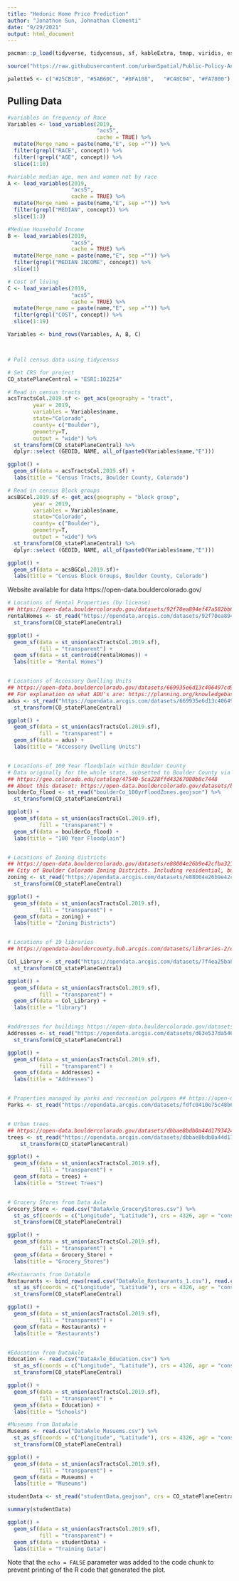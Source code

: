 ```yaml
---
title: "Hedonic Home Price Prediction"
author: "Jonathon Sun, Johnathan Clementi"
date: "9/29/2021"
output: html_document
---
```


```r
pacman::p_load(tidyverse, tidycensus, sf, kableExtra, tmap, viridis, esquisse, gridExtra, spdep, caret, ckanr, FNN, grid, gridExtra, ggcorplot)

source("https://raw.githubusercontent.com/urbanSpatial/Public-Policy-Analytics-Landing/master/functions.r")

palette5 <- c("#25CB10", "#5AB60C", "#8FA108",   "#C48C04", "#FA7800")
```

## Pulling Data

```r

#variables on frequency of Race
Variables <- load_variables(2019,
                            "acs5",
                            cache = TRUE) %>%
  mutate(Merge_name = paste(name,"E", sep ="")) %>%
  filter(grepl("RACE", concept)) %>%
  filter(!grepl("AGE", concept)) %>%
  slice(1:10)

#variable median age, men and women not by race
A <- load_variables(2019,
                    "acs5",
                    cache = TRUE) %>%
  mutate(Merge_name = paste(name,"E", sep ="")) %>%
  filter(grepl("MEDIAN", concept)) %>%
  slice(1:3)

#Median Household Income
B <- load_variables(2019,
                    "acs5",
                    cache = TRUE) %>%
  mutate(Merge_name = paste(name,"E", sep ="")) %>%
  filter(grepl("MEDIAN INCOME", concept)) %>%
  slice(1)

# Cost of living
C <- load_variables(2019,
                    "acs5",
                    cache = TRUE) %>%
  mutate(Merge_name = paste(name,"E", sep ="")) %>%
  filter(grepl("COST", concept)) %>%
  slice(1:19)

Variables <- bind_rows(Variables, A, B, C)



# Pull census data using tidycensus

# Set CRS for project
CO_statePlaneCentral = "ESRI:102254"

# Read in census tracts
acsTractsCol.2019.sf <- get_acs(geography = "tract",
        year = 2019,
        variables = Variables$name, 
        state="Colorado",
        county= c("Boulder"),
        geometry=T,
        output = "wide") %>% 
  st_transform(CO_statePlaneCentral) %>%
  dplyr::select (GEOID, NAME, all_of(paste0(Variables$name,"E")))

ggplot() +
  geom_sf(data = acsTractsCol.2019.sf) +
  labs(title = "Census Tracts, Boulder County, Colorado")

# Read in census Block groups
acsBGCol.2019.sf <- get_acs(geography = "block group",
        year = 2019,
        variables = Variables$name, 
        state="Colorado",
        county= c("Boulder"),
        geometry=T,
        output = "wide") %>% 
  st_transform(CO_statePlaneCentral) %>%
  dplyr::select (GEOID, NAME, all_of(paste0(Variables$name,"E")))

ggplot() +
  geom_sf(data = acsBGCol.2019.sf)+
  labs(title = "Census Block Groups, Boulder County, Colorado")

```

Website available for data https://open-data.bouldercolorado.gov/ 


```r

# Locations of Rental Properties (by license)
## https://open-data.bouldercolorado.gov/datasets/92f70ea894ef47a582bb0d656aa4aa7d_0/explore?location=40.013774%2C-105.256817%2C16.81
rentalHomes <- st_read("https://opendata.arcgis.com/datasets/92f70ea894ef47a582bb0d656aa4aa7d_0.geojson") %>%
  st_transform(CO_statePlaneCentral)

ggplot() +
  geom_sf(data = st_union(acsTractsCol.2019.sf),
          fill = "transparent") +
  geom_sf(data = st_centroid(rentalHomes)) +
  labs(title = "Rental Homes")


# Locations of Accessory Dwelling Units
## https://open-data.bouldercolorado.gov/datasets/669935e6d13c406497cd9cbbbd7951b2_0/explore?location=40.023716%2C-105.253583%2C11.91
## For explanation on what ADU's are: https://planning.org/knowledgebase/accessorydwellings/ 
adus <- st_read("https://opendata.arcgis.com/datasets/669935e6d13c406497cd9cbbbd7951b2_0.geojson") %>%
  st_transform(CO_statePlaneCentral)

ggplot() +
  geom_sf(data = st_union(acsTractsCol.2019.sf),
          fill = "transparent") +
  geom_sf(data = adus) +
  labs(title = "Accessory Dwelling Units")


# Locations of 100 Year floodplain within Boulder County
# Data originally for the whole state, subsetted to Boulder County via st_intersect
## https://geo.colorado.edu/catalog/47540-5ca228ffd43267000b8c7448
## About this dataset: https://open-data.bouldercolorado.gov/datasets/bfc343d63cf54831810b983b36ce6872_3/about
boulderCo_flood <- st_read("boulderCo_100yrFloodZones.geojson") %>%
  st_transform(CO_statePlaneCentral)

ggplot() +
  geom_sf(data = st_union(acsTractsCol.2019.sf),
          fill = "transparent") +
  geom_sf(data = boulderCo_flood) +
  labs(title = "100 Year Floodplain")


# Locations of Zoning districts
## https://open-data.bouldercolorado.gov/datasets/e88004e26b9e42cfba32129fb8731f41_0/explore?location=40.025701%2C-105.239775%2C11.45
## City of Boulder Colorado Zoning Districts. Including residential, business, industrial, public, agricultural, mix of residential and business, residential mobile homes, main street area and mixed density residential.
zoning <- st_read("https://opendata.arcgis.com/datasets/e88004e26b9e42cfba32129fb8731f41_0.geojson") %>%
  st_transform(CO_statePlaneCentral)

ggplot() +
  geom_sf(data = st_union(acsTractsCol.2019.sf),
          fill = "transparent") +
  geom_sf(data = zoning) +
  labs(title = "Zoning Districts")


# Locations of 19 libraries 
## https://opendata-bouldercounty.hub.arcgis.com/datasets/libraries-2/explore?location=40.001009%2C-105.302539%2C11.28

Col_Library <- st_read("https://opendata.arcgis.com/datasets/7f4ea25ba87345e380d2e896611d2588_0.geojson") %>%
  st_transform(CO_statePlaneCentral)

ggplot() +
  geom_sf(data = st_union(acsTractsCol.2019.sf),
          fill = "transparent") +
  geom_sf(data = Col_Library) +
  labs(title = "library")


#addresses for buildings https://open-data.bouldercolorado.gov/datasets/d63e537da54640bd967c2fedc4c99a92_0/explore?location=40.026211%2C-105.232810%2C11.82 
Addresses <- st_read("https://opendata.arcgis.com/datasets/d63e537da54640bd967c2fedc4c99a92_0.geojson") %>%
  st_transform(CO_statePlaneCentral)

ggplot() +
  geom_sf(data = st_union(acsTractsCol.2019.sf),
          fill = "transparent") +
  geom_sf(data = Addresses) +
  labs(title = "Addresses")


# Properties managed by parks and recreation polygons ## https://open-data.bouldercolorado.gov/datasets/fdfc0410e75c48b6b9e53cf94bdbe224_1/explore?location=40.026750%2C-105.234200%2C12.05 
Parks <- st_read("https://opendata.arcgis.com/datasets/fdfc0410e75c48b6b9e53cf94bdbe224_1.geojson")


# Urban trees
## https://open-data.bouldercolorado.gov/datasets/dbbae8bdb0a44d17934243b88e85ef2b_0/explore?location=40.015538%2C-105.275671%2C16.12
trees <- st_read("https://opendata.arcgis.com/datasets/dbbae8bdb0a44d17934243b88e85ef2b_0.geojson") %>%
    st_transform(CO_statePlaneCentral)

ggplot() +
  geom_sf(data = st_union(acsTractsCol.2019.sf),
          fill = "transparent") +
  geom_sf(data = trees) +
  labs(title = "Street Trees")


# Grocery Stores from Data Axle
Grocery_Store <- read.csv("DataAxle_GroceryStores.csv") %>%
  st_as_sf(coords = c("Longitude", "Latitude"), crs = 4326, agr = "constant") %>%
  st_transform(CO_statePlaneCentral) 

ggplot() +
  geom_sf(data = st_union(acsTractsCol.2019.sf),
          fill = "transparent") +
  geom_sf(data = Grocery_Store) +
  labs(title = "Grocery_Stores")

#Restaurants from DataAxle
Restaurants <- bind_rows(read.csv("DataAxle_Restaurants_1.csv"), read.csv("DataAxle_Restaurants_2.csv")) %>%
  st_as_sf(coords = c("Longitude", "Latitude"), crs = 4326, agr = "constant") %>%
  st_transform(CO_statePlaneCentral)

ggplot() +
  geom_sf(data = st_union(acsTractsCol.2019.sf),
          fill = "transparent") +
  geom_sf(data = Restaurants) +
  labs(title = "Restaurants")


#Education from DataAxle
Education <- read.csv("DataAxle_Education.csv") %>%
  st_as_sf(coords = c("Longitude", "Latitude"), crs = 4326, agr = "constant") %>%
  st_transform(CO_statePlaneCentral)

ggplot() +
  geom_sf(data = st_union(acsTractsCol.2019.sf),
          fill = "transparent") +
  geom_sf(data = Education) +
  labs(title = "Schools")

#Museums from DataAxle
Museums <- read.csv("DataAxle_Musuems.csv") %>%
  st_as_sf(coords = c("Longitude", "Latitude"), crs = 4326, agr = "constant") %>%
  st_transform(CO_statePlaneCentral)

ggplot() +
  geom_sf(data = st_union(acsTractsCol.2019.sf),
          fill = "transparent") +
  geom_sf(data = Museums) +
  labs(title = "Museums")


```

```r
studentData <- st_read("studentData.geojson", crs = CO_statePlaneCentral) 

summary(studentData)

ggplot() +
  geom_sf(data = st_union(acsTractsCol.2019.sf),
          fill = "transparent") +
  geom_sf(data = studentData) +
  labs(title = "Training Data")
```



Note that the `echo = FALSE` parameter was added to the code chunk to prevent printing of the R code that generated the plot.
